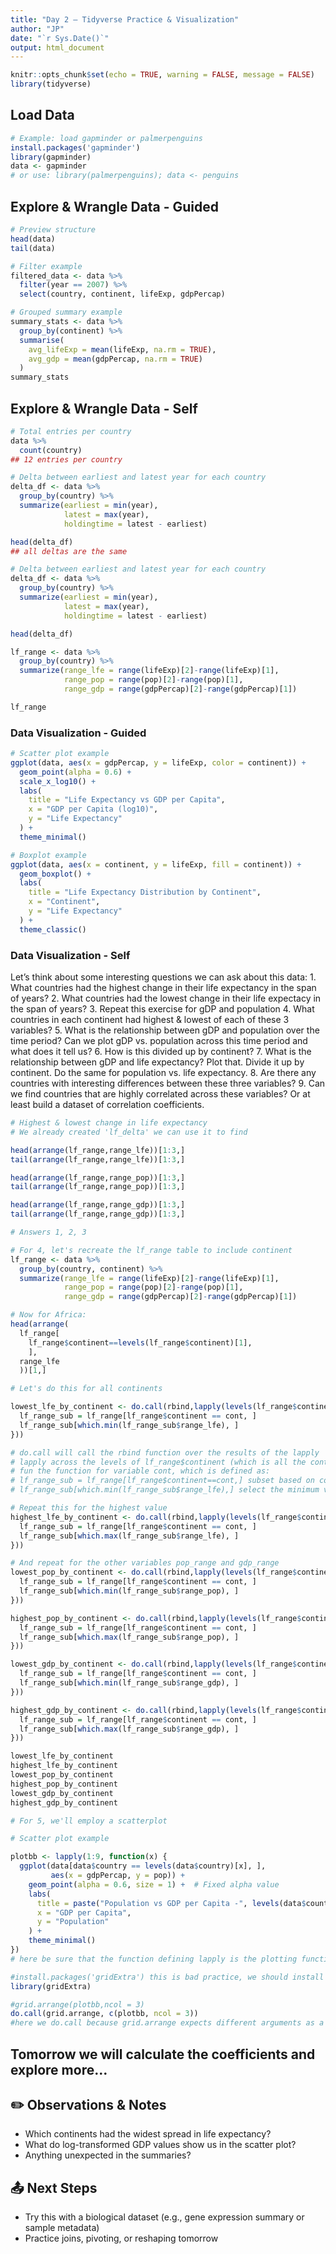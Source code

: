 ---
title: "Day 2 – Tidyverse Practice & Visualization"
author: "JP"
date: "`r Sys.Date()`"
output: html_document
---

```{r setup, include=FALSE}
knitr::opts_chunk$set(echo = TRUE, warning = FALSE, message = FALSE)
library(tidyverse)
```

## Load Data

```{r load-data}
# Example: load gapminder or palmerpenguins
install.packages('gapminder')
library(gapminder)
data <- gapminder
# or use: library(palmerpenguins); data <- penguins
```

## Explore & Wrangle Data - Guided

```{r explore-wrangle}
# Preview structure
head(data)
tail(data)

# Filter example
filtered_data <- data %>%
  filter(year == 2007) %>%
  select(country, continent, lifeExp, gdpPercap)

# Grouped summary example
summary_stats <- data %>%
  group_by(continent) %>%
  summarise(
    avg_lifeExp = mean(lifeExp, na.rm = TRUE),
    avg_gdp = mean(gdpPercap, na.rm = TRUE)
  )
summary_stats
```

## Explore & Wrangle Data - Self

```{r explore-wrangle}
# Total entries per country
data %>%
  count(country)
## 12 entries per country

# Delta between earliest and latest year for each country
delta_df <- data %>% 
  group_by(country) %>%
  summarize(earliest = min(year), 
            latest = max(year), 
            holdingtime = latest - earliest)

head(delta_df)
## all deltas are the same

# Delta between earliest and latest year for each country
delta_df <- data %>% 
  group_by(country) %>%
  summarize(earliest = min(year), 
            latest = max(year), 
            holdingtime = latest - earliest)

head(delta_df)

lf_range <- data %>%
  group_by(country) %>%
  summarize(range_lfe = range(lifeExp)[2]-range(lifeExp)[1],
            range_pop = range(pop)[2]-range(pop)[1],
            range_gdp = range(gdpPercap)[2]-range(gdpPercap)[1])

lf_range
```

### Data Visualization - Guided

```{r scatterplot}
# Scatter plot example
ggplot(data, aes(x = gdpPercap, y = lifeExp, color = continent)) +
  geom_point(alpha = 0.6) +
  scale_x_log10() +
  labs(
    title = "Life Expectancy vs GDP per Capita",
    x = "GDP per Capita (log10)",
    y = "Life Expectancy"
  ) +
  theme_minimal()
```

```{r boxplot}
# Boxplot example
ggplot(data, aes(x = continent, y = lifeExp, fill = continent)) +
  geom_boxplot() +
  labs(
    title = "Life Expectancy Distribution by Continent",
    x = "Continent",
    y = "Life Expectancy"
  ) +
  theme_classic()
```

### Data Visualization - Self

Let's think about some interesting questions we can ask about this data:
1. What countries had the highest change in their life expectancy in the span of years?
2. What countries had the lowest change in their life expectacy in the span of years?
3. Repeat this exercise for gDP and population
4. What countries in each continent had  highest & lowest of each of these 3 variables?
5. What is the relationship between gDP and population over the time period? Can we plot gDP vs. population across this time period and what does it tell us?
6. How is this divided up by continent?
7. What is the relationship between gDP and life expectancy? Plot that. Divide it up by continent. Do the same for population vs. life expectancy.
8. Are there any countries with interesting differences between these three variables?
9. Can we find countries that are highly correlated across these variables? Or at least build a dataset of correlation coefficients.

```{r analysis}
# Highest & lowest change in life expectancy
# We already created 'lf_delta' we can use it to find

head(arrange(lf_range,range_lfe))[1:3,]
tail(arrange(lf_range,range_lfe))[1:3,]

head(arrange(lf_range,range_pop))[1:3,]
tail(arrange(lf_range,range_pop))[1:3,]

head(arrange(lf_range,range_gdp))[1:3,]
tail(arrange(lf_range,range_gdp))[1:3,]

# Answers 1, 2, 3
```

```{r analysis}

# For 4, let's recreate the lf_range table to include continent
lf_range <- data %>%
  group_by(country, continent) %>%
  summarize(range_lfe = range(lifeExp)[2]-range(lifeExp)[1],
            range_pop = range(pop)[2]-range(pop)[1],
            range_gdp = range(gdpPercap)[2]-range(gdpPercap)[1])

# Now for Africa:
head(arrange(
  lf_range[
    lf_range$continent==levels(lf_range$continent)[1],
    ],
  range_lfe
  ))[1,]

# Let's do this for all continents

lowest_lfe_by_continent <- do.call(rbind,lapply(levels(lf_range$continent), function(cont){
  lf_range_sub = lf_range[lf_range$continent == cont, ]
  lf_range_sub[which.min(lf_range_sub$range_lfe), ]
}))

# do.call will call the rbind function over the results of the lapply
# lapply across the levels of lf_range$continent (which is all the continents)
# fun the function for variable cont, which is defined as:
# lf_range_sub = lf_range[lf_range$continent==cont,] subset based on cont
# lf_range_sub[which.min(lf_range_sub$range_lfe),] select the minimum value of range_lfe of the subsetted dataframe on cont.

# Repeat this for the highest value
highest_lfe_by_continent <- do.call(rbind,lapply(levels(lf_range$continent), function(cont){
  lf_range_sub = lf_range[lf_range$continent == cont, ]
  lf_range_sub[which.max(lf_range_sub$range_lfe), ]
}))

# And repeat for the other variables pop_range and gdp_range
lowest_pop_by_continent <- do.call(rbind,lapply(levels(lf_range$continent), function(cont){
  lf_range_sub = lf_range[lf_range$continent == cont, ]
  lf_range_sub[which.min(lf_range_sub$range_pop), ]
}))

highest_pop_by_continent <- do.call(rbind,lapply(levels(lf_range$continent), function(cont){
  lf_range_sub = lf_range[lf_range$continent == cont, ]
  lf_range_sub[which.max(lf_range_sub$range_pop), ]
}))

lowest_gdp_by_continent <- do.call(rbind,lapply(levels(lf_range$continent), function(cont){
  lf_range_sub = lf_range[lf_range$continent == cont, ]
  lf_range_sub[which.min(lf_range_sub$range_gdp), ]
}))

highest_gdp_by_continent <- do.call(rbind,lapply(levels(lf_range$continent), function(cont){
  lf_range_sub = lf_range[lf_range$continent == cont, ]
  lf_range_sub[which.max(lf_range_sub$range_gdp), ]
}))

lowest_lfe_by_continent
highest_lfe_by_continent
lowest_pop_by_continent
highest_pop_by_continent
lowest_gdp_by_continent
highest_gdp_by_continent


```

```{r scatterplot}
# For 5, we'll employ a scatterplot

# Scatter plot example

plotbb <- lapply(1:9, function(x) {
  ggplot(data[data$country == levels(data$country)[x], ],
         aes(x = gdpPercap, y = pop)) +
    geom_point(alpha = 0.6, size = 1) +  # Fixed alpha value
    labs(
      title = paste("Population vs GDP per Capita -", levels(data$country)[x]),
      x = "GDP per Capita",
      y = "Population"
    ) +
    theme_minimal()
})
# here be sure that the function defining lapply is the plotting function and the entry is outside lapply

#install.packages('gridExtra') this is bad practice, we should install required packages at the beginning
library(gridExtra)

#grid.arrange(plotbb,ncol = 3)
do.call(grid.arrange, c(plotbb, ncol = 3))
#here we do.call because grid.arrange expects different arguments as a list. so do.call is taking grid.arrange, and applying it each of the components of plotbb one at a time.

```
## Tomorrow we will calculate the coefficients and explore more...




## ✏️ Observations & Notes

- Which continents had the widest spread in life expectancy?
- What do log-transformed GDP values show us in the scatter plot?
- Anything unexpected in the summaries?

## 📤 Next Steps

- Try this with a biological dataset (e.g., gene expression summary or sample metadata)
- Practice joins, pivoting, or reshaping tomorrow
